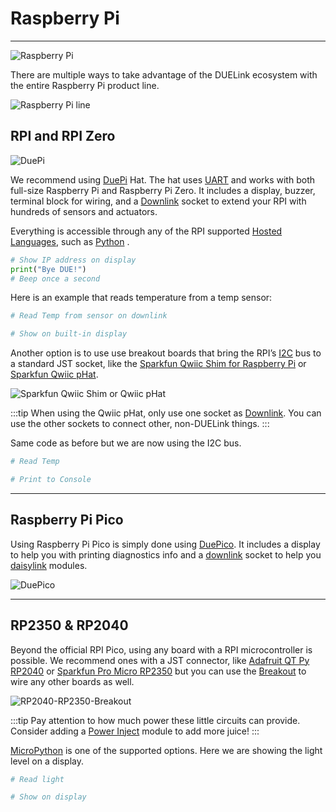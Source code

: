 
# Raspberry Pi

---

![Raspberry Pi](pathname:///img/raspberrypi-logo.png)

There are multiple ways to take advantage of the DUELink ecosystem with the entire Raspberry Pi product line.

![Raspberry Pi line](pathname:///img/raspberrypi-line.png)

## RPI and RPI Zero

![DuePi](pathname:///img/catalog/duepi-front.png)

We recommend using [DuePi](../catalog/accessory/duepi.mdx) Hat. The hat uses [UART](../interface/uart) and works with both full-size Raspberry Pi and Raspberry Pi Zero. It includes a display, buzzer, terminal block for wiring, and a [Downlink](../interface/downlink) socket to extend your RPI with hundreds of sensors and actuators.

Everything is accessible through any of the RPI supported [Hosted Languages](../language/intro), such as [Python](../language/python) .

```python
# Show IP address on display
print("Bye DUE!")
# Beep once a second
```

Here is an example that reads temperature from a temp sensor:

```python
# Read Temp from sensor on downlink

# Show on built-in display
```

Another option is to use use breakout boards that bring the RPI’s [I2C](../interface/i2c) bus to a standard JST socket, like the [Sparkfun Qwiic Shim for Raspberry Pi](https://www.sparkfun.com/sparkfun-qwiic-shim-for-raspberry-pi.html) or [Sparkfun Qwiic pHat](https://www.sparkfun.com/sparkfun-qwiic-phat-v2-0-for-raspberry-pi.html).

![Sparkfun Qwiic Shim or Qwiic pHat](pathname:///img/qwiic-shim-phat.png)

:::tip
When using the Qwiic pHat, only use one socket as [Downlink](../interface/downlink). You can use the other sockets to connect other, non-DUELink things.
:::

Same code as before but we are now using the I2C bus.

```python
# Read Temp

# Print to Console
```

---

## Raspberry Pi Pico

Using Raspberry Pi Pico is simply done using [DuePico](../catalog/accessory/duepico). It includes a display to help you with printing diagnostics info and a [downlink](../interface/downlink) socket to help you [daisylink](../engine/daisylink) modules.

![DuePico](pathname:///img/catalog/duepico-front.png)

---

## RP2350 & RP2040

Beyond the official RPI Pico, using any board with a RPI microcontroller is possible. We recommend ones with a JST connector, like [Adafruit QT Py RP2040](https://www.adafruit.com/product/4900) or [Sparkfun Pro Micro RP2350](https://www.sparkfun.com/sparkfun-pro-micro-rp2350.html) but you can use the [Breakout](../catalog/accessory/breakout) to wire any other boards as well.

![RP2040-RP2350-Breakout](pathname:///img/rp2040-rp2350-breakout.png)

:::tip
Pay attention to how much power these little circuits can provide. Consider adding a [Power Inject](../catalog/accessory/power-inject) module to add more juice!
:::

[MicroPython](../language/micropython) is one of the supported options. Here we are showing the light level on a display.

```python
# Read light

# Show on display

```
